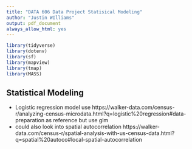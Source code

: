```yaml
---
title: "DATA 606 Data Project Statisical Modeling"
author: "Justin WIlliams"
output: pdf_document
always_allow_html: yes
---
```


```r
library(tidyverse)
library(dotenv)
library(sf)
library(mapview)
library(tmap)
library(MASS)
```
## Statistical Modeling
  - Logistic regression model use https://walker-data.com/census-r/analyzing-census-microdata.html?q=logistic%20regression#data-preparation as reference but use glm
  - could also look into spatial autocorrelation 
  https://walker-data.com/census-r/spatial-analysis-with-us-census-data.html?q=spatial%20autoco#local-spatial-autocorrelation

